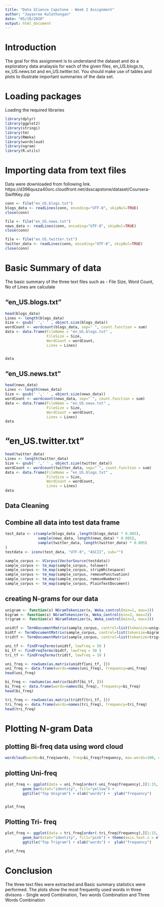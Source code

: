 ---
title: "Data SCience Capstone - Week 2 Assignment"
author: "Jayasree Kulothungan"
date: "05/10/2020"
output: html_document
---
# Introduction 
The goal for this assignment is to understand the dataset and do a exploratory data analaysis for each of the given files, en_US.blogs.tx, ex_US.news.txt and en_US.twitter.txt. 
You should make use of tables and plots to illustrate important summaries of the data set.

# Loading packages
Loading the required libraries
```{r}
library(dplyr)
library(ggplot2)
library(stringi)
library(tm)
library(RWeka)
library(wordcloud)
library(ngram)
library(R.utils)
```


# Importing data from text files

Data were downloaded from following link.
https://d396qusza40orc.cloudfront.net/dsscapstone/dataset/Coursera-SwiftKey.zip

```{r}
conn <- file("en_US.blogs.txt")
blogs_data <- readLines(conn, encoding="UTF-8", skipNul=TRUE)
close(conn)

file <- file("en_US.news.txt")
news_data <- readLines(conn, encoding="UTF-8", skipNul=TRUE)
close(conn)

file <- file("en_US.twitter.txt")
twitter_data <- readLines(conn, encoding="UTF-8", skipNul=TRUE)
close(conn)

```


# Basic Summary of data
The basic summary of the three text files such as - File Size, Word Count, No of Lines are calculate

## "en_US.blogs.txt"

```{r}
head(blogs_data)
Lines <- length(blogs_data) 
Size <- gsub(' ',' ' , object.size(blogs_data))
wordCount <- wordcount(blogs_data, sep=" ", count.function = sum)
data <- data.frame(FileName = "en_US.blogs.txt" , 
                   FileSize = Size,
                   WordCount = wordCount,
                   Lines = Lines)


data
```

## "en_US.news.txt"
```{r}
head(news_data)
Lines <- length(news_data) 
Size <- gsub(' ',' ' , object.size(news_data))
wordCount <- wordcount(news_data, sep=" ", count.function = sum)
data <- data.frame(FileName = "en_US.news.txt" , 
                   FileSize = Size,
                   WordCount = wordCount,
                   Lines = Lines)
data
```

# "en_US.twitter.txt"
```{r}
head(twitter_data)
Lines <- length(twitter_data) 
Size <- gsub(' ',' ' , object.size(twitter_data))
wordCount <- wordcount(twitter_data, sep=" ", count.function = sum)
data <- data.frame(FileName = "en_US.blogs.txt" , 
                   FileSize = Size,
                   WordCount = wordCount,
                   Lines = Lines)
data
```

## Data Cleaning
## Combine all data into test data frame

```{r}
test_data <- c(sample(blogs_data ,length(blogs_data) * 0.005),
               sample(news_data, length(news_data) * 0.005),
               sample(twitter_data, length(twitter_data) * 0.005)
)
testdata <- iconv(test_data, "UTF-8", "ASCII", sub="")

sample_corpus <- VCorpus(VectorSource(testdata))
sample_corpus <- tm_map(sample_corpus, tolower)
sample_corpus <- tm_map(sample_corpus, stripWhitespace)
sample_corpus <- tm_map(sample_corpus, removePunctuation)
sample_corpus <- tm_map(sample_corpus, removeNumbers)
sample_corpus <- tm_map(sample_corpus, PlainTextDocument)
```

## creating N-grams for our data

```{r}
unigram <- function(x) NGramTokenizer(x, Weka_control(min=1, max=1))
bigram <- function(x) NGramTokenizer(x, Weka_control(min=2, max=2))
trigram <- function(x) NGramTokenizer(x, Weka_control(min=3, max=3))

unidtf <- TermDocumentMatrix(sample_corpus, control=list(tokenize=unigram))
bidtf <- TermDocumentMatrix(sample_corpus, control=list(tokenize=bigram))
tridtf <- TermDocumentMatrix(sample_corpus, control=list(tokenize=trigram))

uni_tf <- findFreqTerms(unidtf, lowfreq = 50 )
bi_tf <- findFreqTerms(bidtf, lowfreq = 50 )
tri_tf <- findFreqTerms(tridtf, lowfreq = 10 )

uni_freq <- rowSums(as.matrix(unidtf[uni_tf, ]))
uni_freq <- data.frame(words=names(uni_freq), frequency=uni_freq)
head(uni_freq)

bi_freq <- rowSums(as.matrix(bidtf[bi_tf, ]))
bi_freq <- data.frame(words=names(bi_freq), frequency=bi_freq)
head(bi_freq)

tri_freq <- rowSums(as.matrix(tridtf[tri_tf, ]))
tri_freq <- data.frame(words=names(tri_freq), frequency=tri_freq)
head(tri_freq)

```

# Plotting N-gram Data

## plotting Bi-freq data using word cloud

```{r}
wordcloud(words=bi_freq$words, freq=bi_freq$frequency, max.words=100, colors = brewer.pal(8, "Dark2"))
```

## plotting Uni-freq

```{r}
plot_freq <- ggplot(data = uni_freq[order(-uni_freq$frequency),][1:15, ], aes(x = reorder(words, -frequency), y=frequency)) +
        geom_bar(stat="identity", fill="yellow") + 
        ggtitle("Top Unigram") + xlab("words") +  ylab("frequency")


plot_freq
```

## Plotting Tri- freq

```{r}
plot_freq <- ggplot(data = tri_freq[order(-tri_freq$frequency),][1:15, ], aes(x = reorder(words, -frequency), y=frequency)) +
        geom_bar(stat="identity", fill="pink") + theme(axis.text.x = element_text(angle = 45)) + 
        ggtitle("Top Trigram") + xlab("words") +  ylab("frequency")

plot_freq
```

# Conclusion

The three text files were extracted and Basic summary statistics were performed. The plots show the most frequently used words in three divisons - Single word Combination, Two words Combination and Three Words Combination
